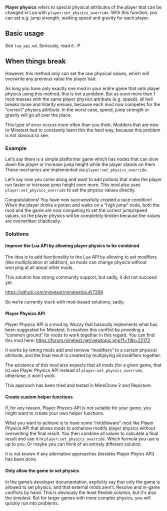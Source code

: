 {{LuaTips}}
'''Player physics''' refers to special physical attributes of the player that can be changed in Lua with <code>player:set_physics_override</code>. With this function, you can set e.g. jump strength, walking speed and gravity for each player.

== Basic usage ==
See <code>lua_api.md</code>. Seriously, read it. :P

== When things break ==
However, this method only can set the raw physical values, which will overwrite any previous value the player had.

As long you have only exactly one mod in your entire game that sets player physics using this method, this is not a problem. But as soon more than 1 mod messes with the same player physics attribute (e.g. speed), all hell breaks loose and hilarity ensues, because each mod now competes for the “correct” physics attribute. In the worst case, speed, jump strength or gravity will go all over the place.

This type of error occurs more often than you think. Modders that are new to Minetest had to constantly learn this the hard way, because this problem is not obvious to see.

=== Example ===
Let’s say there is a simple platformer game which has nodes that can slow down the player or increase jump height while the player stands on them. These mechanics are implemented via <code>player:set_physics_override</code>.

Let’s say now you come along and want to add potions that make the player run faster or increase jump height even more. This mod also uses <code>player:set_physics_override</code> to set the physics values directly.

Congratulations! You have now succuessfully created a race condition! When the player drinks a potion and walks on a “high jump” node, both the mod and the game are now competing to set the correct jump/speed values, so the player physics will be completely broken because the values are overwritten chaotically.

=== Solutions ===
==== Improve the Lua API by allowing player physics to be combined ====
The idea is to add functionality to the Lua API by allowing to set modifiers (like multiplication or addition), so mods can change physics without worrying at all about other mods.

This solution has strong community support, but sadly, it did not succeed yet.

https://github.com/minetest/minetest/pull/7269

So we’re currently stuck with mod-based solutions, sadly.

==== Player Physics API ====
Player Physics API is a mod by Wuzzy that basically implements what has been suggested for Minetest. It resolves this conflict by providing a “common ground” for mods to work together in this regard. You can find this mod here: https://forum.minetest.net/viewtopic.php?f=11&t=22172

It works by letting mods add and remove “modifiers” to a certain physical attribute, and the final result is created by multiplying all modifiers together.

The existence of this mod also expects that all mods (for a given game, that is) use Player Physics API instead of <code>player:set_physics_override</code>, otherwise, it won’t work.

This approach has been tried and tested in MineClone 2 and Repixture.

==== Create custom helper functions ====
If, for any reason, Player Physics API is not suitable for your game, you might want to create your own helper functions.

What you want to achieve is to have some “middleware” mod like Player Physics API that allows mods to somehow modify player physics without overwriting the final result. You then combine all values to calculate a final result and use it in <code>player:set_physics_override</code>. Which formula you use is up to you. Or maybe you can think of an entirely different solution.

It is not known if any alternative approaches (besides Player Phyics API) has been done.

==== Only allow the game to set physics ====
In the game’s developer documentation, explicitly say that only the game is allowed to set physics, and that external mods aren’t. Resolve and in-game conflicts by hand. This is obviously the least flexible solution, but it's also the simplest. But for larger games with more complex physics, you will quickly run into problems.
